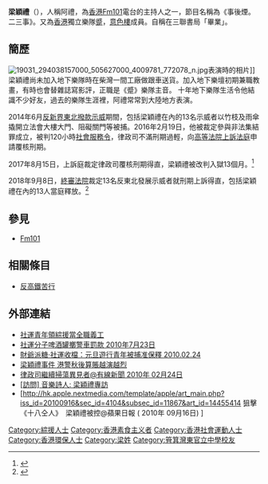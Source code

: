 {{Infobox_officeholder
| name = 梁穎禮 
| image name = 12323 1296128497146 1648361319 747731 5213248 n.jpg
| width = 250px
| now = [[香港|香港]][[Fm101|Fm101]]電台參與者
| period = 
| Sex = 男 
| Native place = 
| date of birth = {{birth date ad age|1982|1|13}}
| party = 無
| place of birth ={{BHKG}}
}}

'''梁穎禮'''（{{bd|1982年|1月13日|catIdx=L梁}}），人稱阿禮，為[[香港|香港]][[Fm101|Fm101]]電台的主持人之一，節目名稱為《事後煙。二三事》。又為[[香港|香港]]獨立樂隊[[蹙|蹙]]，[[意色樓|意色樓]]成員。自稱在三聯書局「畢業」。

==簡歷==
[[File:19031_294038157000_505627000_4009781_772078_n.jpg|thumb]]表演時的相片]]
梁穎禮尚未加入地下樂隊時在柴灣一間工廠做跟車送貨。加入地下樂壇初期兼職教畫，有時也會替雜誌寫影評，正職是《蹙》樂隊主音。
十年地下樂隊生活令他結識不少好友，過去的樂隊生涯裡，阿禮常常到大陸地方表演。

2014年6月[[反新界東北撥款示威|反新界東北撥款示威]]期間，包括梁穎禮在內的13名示威者以竹枝及雨傘撬開立法會大樓大門、阻礙關門等被捕。2016年2月19日，他被裁定參與非法集結罪成立，被判120小時[[社會服務令|社會服務令]]，律政司不滿刑期過輕，向[[香港高等法院上訴法庭|高等法院上訴法庭]]申請覆核刑期。

2017年8月15日，上訴庭裁定律政司覆核刑期得直，梁穎禮被改判入獄13個月。<ref>{{cite web|title=【衝擊立會案】上訴庭准許加刑 12被告入獄13個月|url=http://hk.apple.nextmedia.com/realtime/news/20170815/57082514|publisher=蘋果日報|accessdate=2017-08-16|date=2017-08-15|archive-date=2017-08-16|archive-url=https://web.archive.org/web/20170816111221/http://hk.apple.nextmedia.com/realtime/news/20170815/57082514|dead-url=no}}</ref>

2018年9月8日，[[香港特別行政區終審法院|終審法院]]裁定13名反東北發展示威者就刑期上訴得直，包括梁穎禮在內的13人當庭釋放。<ref>{{cite web|title=東北案終極上訴 13人得直獲釋 官質疑量刑起點過重|url=https://hk.news.appledaily.com/local/realtime/article/20180908/58657822|publisher=蘋果日報|date=2017-09-08|accessdate=2018-10-25|archive-date=2018-09-08|archive-url=https://web.archive.org/web/20180908164341/https://hk.news.appledaily.com/local/realtime/article/20180908/58657822|dead-url=no}}</ref>

==參見==
*[[Fm101|Fm101]]
==相關條目==
*[[反高鐵苦行|反高鐵苦行]]
==外部連結==
*[http://hk.news.yahoo.com/article/110327/4/nhet.html 社運青年領綜援當全職義工]{{Wayback|url=http://hk.news.yahoo.com/article/110327/4/nhet.html |date=20110402182057 }}
*[http://hk.news.yahoo.com/article/100722/4/jawb.html 社運分子啤酒罐擲警車罰款 2010年7月23日]{{Wayback|url=http://hk.news.yahoo.com/article/100722/4/jawb.html |date=20100726212729 }}
*[http://www.youtube.com/watch?v=Eji4DafWh0g&feature=related 財爺派糖‧社運收檔：元旦遊行青年被捕准保釋 2010.02.24]
*[http://www.epochtimes.com/b5/10/2/26/n2828685.htm 梁穎禮事件 港警秋後算賬越演越烈]{{Wayback|url=http://www.epochtimes.com/b5/10/2/26/n2828685.htm |date=20160304125102 }}
*[http://www.youtube.com/watch?v=n5XhVGWhjus&NR=1 律政司繼續掃蕩異見者@有線新聞 2010年 02月24日]
*[https://web.archive.org/web/20120830210600/http://bitetone.com/2010/08/11/%E8%A8%AA%E5%95%8F-%E9%9F%B3%E6%A8%82%E8%A9%A9%E4%BA%BA-%E6%A2%81%E7%A9%8E%E7%A6%AE%E5%B0%88%E8%A8%AA/ [訪問<nowiki>]</nowiki> 音樂詩人: 梁穎禮專訪]
*[http://hk.apple.nextmedia.com/template/apple/art_main.php?iss_id=20100916&sec_id=4104&subsec_id=11867&art_id=14455414{{Wayback|url=http://hk.apple.nextmedia.com/template/apple/art_main.php?iss_id=20100916&sec_id=4104&subsec_id=11867&art_id=14455414 |date=20100918001740 }} 狙擊《十八仝人》　梁穎禮被控@蘋果日報 ( 2010年 09月16日) ]

{{DEFAULTSORT: Leung, Wing L’ai}}
[[Category:綜援人士|Category:綜援人士]]
[[Category:香港素食主义者|Category:香港素食主义者]]
[[Category:香港社會運動人士|Category:香港社會運動人士]]
[[Category:香港環保人士|Category:香港環保人士]]
[[Category:梁姓|Category:梁姓]]
[[Category:筲箕灣東官立中學校友|Category:筲箕灣東官立中學校友]]